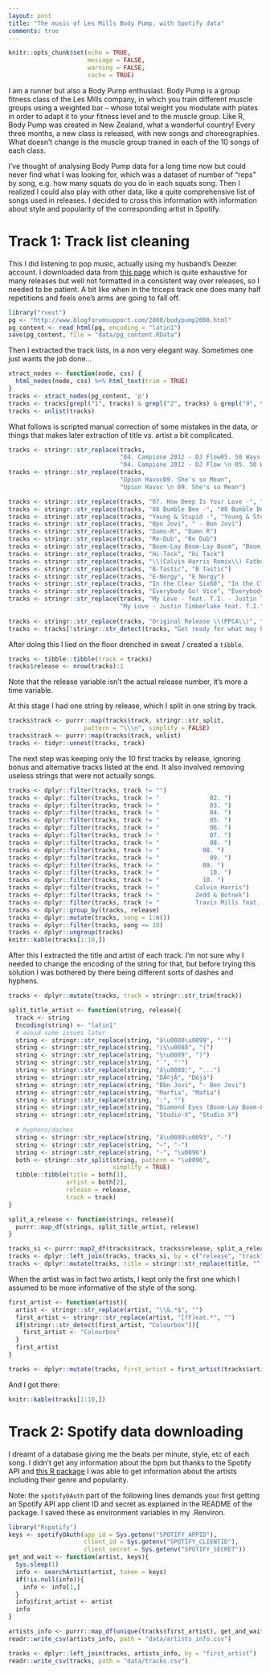 ```yaml
---
layout: post
title: "The music of Les Mills Body Pump, with Spotify data"
comments: true
---
```

```r
knitr::opts_chunk$set(echo = TRUE,
                      message = FALSE,
                      warning = FALSE, 
                      cache = TRUE) 
```

I am a runner but also a Body Pump enthusiast. Body Pump is a group fitness class of the Les Mills company, in which you train different muscle groups using a weighted bar -- whose total weight you modulate with plates in order to adapt it to your fitness level and to the muscle group. Like R, Body Pump was created in New Zealand, what a wonderful country! Every three months, a new class is released, with new songs and choreographies. What doesn't change is the muscle group trained in each of the 10 songs of each class.

I've thought of analysing Body Pump data for a long time now but could never find what I was looking for, which was a dataset of number of "reps" by song, e.g. how many squats do you do in each squats song. Then I realized I could also play with other data, like a quite comprehensive list of songs used in releases. I decided to cross this information with information about style and popularity of the corresponding artist in Spotify.

<!--more-->

# Track 1: Track list cleaning

This I did listening to pop music, actually using my husband's Deezer account. I downloaded data from [this page](http://www.blogforumsupport.com/2008/bodypump2008.html) which is quite exhaustive for many releases but well not formatted in a consistent way over releases, so I needed to be patient. A bit like when in the triceps track one does many half repetitions and feels one's arms are going to fall off. 

```r
library("rvest")
pg <- "http://www.blogforumsupport.com/2008/bodypump2008.html"
pg_content <- read_html(pg, encoding = "latin1")
save(pg_content, file = "data/pg_content.RData")
```
Then I extracted the track lists, in a non very elegant way. Sometimes one just wants the job done...

```r
xtract_nodes <- function(node, css) {
  html_nodes(node, css) %>% html_text(trim = TRUE)
}
tracks <- xtract_nodes(pg_content, 'p')
tracks <- tracks[grepl("1", tracks) & grepl("2", tracks) & grepl("9", tracks) & grepl("10", tracks)]
tracks <- unlist(tracks)
```

What follows is scripted manual correction of some mistakes in the data, or things that makes later extraction of title vs. artist a bit complicated.

```r
tracks <- stringr::str_replace(tracks, 
                               "04. Campione 2012 - DJ Flow05. 50 Ways to Say Goodbye - Train",
                               "04. Campione 2012 - DJ Flow \n 05. 50 Ways to Say Goodbye - Train")
tracks <- stringr::str_replace(tracks, 
                               "Upion Havoc09. She's so Mean",
                               "Upion Havoc \n 09. She's so Mean")

tracks <- stringr::str_replace(tracks, "07. How Deep Is Your Love -", "07. How Deep Is Your Love - Calvin Harris")
tracks <- stringr::str_replace(tracks, "08 Bumble Bee -", "08 Bumble Bee - Zedd & Botnek")
tracks <- stringr::str_replace(tracks, "Young & Stupid -", "Young & Stupid - Travis Mills feat. T.I.")
tracks <- stringr::str_replace(tracks, "Bpn Jovi", " - Bon Jovi")
tracks <- stringr::str_replace(tracks, "Damn-R", "Damn R")
tracks <- stringr::str_replace(tracks, "Re-Dub", "Re Dub")
tracks <- stringr::str_replace(tracks, "Boom-Lay Boom-Lay Boom", "Boom Lay Boom Lay Boom")
tracks <- stringr::str_replace(tracks, "Hi-Tack", "Hi Tack")
tracks <- stringr::str_replace(tracks, "\\(Calvin Harris Remix\\) Fatboy Slim", "Fatboy Slim")
tracks <- stringr::str_replace(tracks, "B-Tastic", "B Tastic")
tracks <- stringr::str_replace(tracks, "E-Nergy", "E Nergy")
tracks <- stringr::str_replace(tracks, "In the Clear Six60", "In the Clear - Six60")
tracks <- stringr::str_replace(tracks, "Everybody Go! Vice", "Everybody Go! - Vice")
tracks <- stringr::str_replace(tracks, "My Love - feat. T.I. - Justin Timberlake",
                               "My Love - Justin Timberlake feat. T.I.")
 
tracks <- stringr::str_replace(tracks, "Original Release \\(PPCA\\)", "")
tracks <- tracks[!stringr::str_detect(tracks, "Get ready for what may be our fiercest release yet")]


```

After doing this I lied on the floor drenched in sweat / created a `tibble`.

```r
tracks <- tibble::tibble(track = tracks)
tracks$release <- nrow(tracks):1
```

Note that the release variable isn't the actual release number, it's more a time variable.

At this stage I had one string by release, which I split in one string by track.

```r
tracks$track <- purrr::map(tracks$track, stringr::str_split,
                     pattern = "\\\n", simplify = FALSE)
tracks$track <- purrr::map(tracks$track, unlist)
tracks <- tidyr::unnest(tracks, track)
```

The next step was keeping only the 10 first tracks by release, ignoring bonus and alternative tracks listed at the end. It also involved removing useless strings that were not actually songs.

```r
tracks <- dplyr::filter(tracks, track != "")
tracks <- dplyr::filter(tracks, track != "              02. ")
tracks <- dplyr::filter(tracks, track != "              03. ")
tracks <- dplyr::filter(tracks, track != "              04. ")
tracks <- dplyr::filter(tracks, track != "              05. ")
tracks <- dplyr::filter(tracks, track != "              06. ")
tracks <- dplyr::filter(tracks, track != "              07. ")
tracks <- dplyr::filter(tracks, track != "              08. ")
tracks <- dplyr::filter(tracks, track != "            08. ")
tracks <- dplyr::filter(tracks, track != "              09. ")
tracks <- dplyr::filter(tracks, track != "            09. ")
tracks <- dplyr::filter(tracks, track != "              10. ")
tracks <- dplyr::filter(tracks, track != "            10. ")
tracks <- dplyr::filter(tracks, track != "          Calvin Harris")
tracks <- dplyr::filter(tracks, track != "          Zedd & Botnek")
tracks <- dplyr::filter(tracks, track != "          Travis Mills feat. T.I.")
tracks <- dplyr::group_by(tracks, release)
tracks <- dplyr::mutate(tracks, song = 1:n())
tracks <- dplyr::filter(tracks, song <= 10)
tracks <- dplyr::ungroup(tracks)
knitr::kable(tracks[1:10,])
```

After this I extracted the title and artist of each track. I'm not sure why I needed to change the encoding of the string for that, but before trying this solution I was bothered by there being different sorts of dashes and hyphens.

```r
tracks <- dplyr::mutate(tracks, track = stringr::str_trim(track))

split_title_artist <- function(string, release){
  track <- string
  Encoding(string) <- "latin1"
  # avoid some issues later
  string <- stringr::str_replace(string, "â\u0080\u0099", "'")
  string <- stringr::str_replace(string, "ï¼\u0088", "(")
  string <- stringr::str_replace(string, "¼\u0089", ")")
  string <- stringr::str_replace(string, "`", "'")
  string <- stringr::str_replace(string, "â\u0080¦", "...")
  string <- stringr::str_replace(string, "DÃ©jÃ", "Déjà")
  string <- stringr::str_replace(string, "Bbn Jovi", "- Bon Jovi")
  string <- stringr::str_replace(string, "Marfia", "Mafia")
  string <- stringr::str_replace(string, ":", "")
  string <- stringr::str_replace(string, "Diamond Eyes (Boom-Lay Boom-Lay Boom)", "Diamond Eyes (Boom Lay Boom Lay Boom)")
  string <- stringr::str_replace(string, "Studio-X", "Studio X")
  
  # hyphens/dashes
  string <- stringr::str_replace(string, "â\u0080\u0093", "-")
  string <- stringr::str_replace(string, "–", "-")
  string <- stringr::str_replace(string, "-", "\u0096")
  both <- stringr::str_split(string, pattern = "\u0096",
                             simplify = TRUE)
  tibble::tibble(title = both[1],
                artist = both[2], 
                release = release,
                track = track)
}

split_a_release <- function(strings, release){
  purrr::map_df(strings, split_title_artist, release)
}

tracks_si <- purrr::map2_df(tracks$track, tracks$release, split_a_release)
tracks <- dplyr::left_join(tracks, tracks_si, by = c("release", "track"))
tracks <- dplyr::mutate(tracks, title = stringr::str_replace(title, "^[0-1]*[0-9]* *\\.*", ""))
```

When the artist was in fact two artists, I kept only the first one which I assumed to be more informative of the style of the song.

```r
first_artist <- function(artist){
  artist <- stringr::str_replace(artist, "\\&.*$", "")
  first_artist <- stringr::str_replace(artist, "[fF]eat.*", "")
  if(stringr::str_detect(first_artist, "Colourbox")){
    first_artist <- "Colourbox"
  }
  first_artist
}

tracks <- dplyr::mutate(tracks, first_artist = first_artist(tracks$artist))

```

And I got there:

```r
knitr::kable(tracks[1:10,])
```

# Track 2: Spotify data downloading

I dreamt of a database giving me the beats per minute, style, etc of each song. I didn't get any information about the bpm but thanks to the Spotify API and [this R package](https://github.com/tiagomendesdantas/Rspotify) I was able to get information about the artists including their genre and popularity. 

Note: the `spotifyOAuth` part of the following lines demands your first getting an Spotify API app client ID and secret as explained in the README of the package. I saved these as environment variables in my .Renviron.

```r
library("Rspotify")
keys <- spotifyOAuth(app_id = Sys.getenv("SPOTIFY_APPID"),
                     client_id = Sys.getenv("SPOTIFY_CLIENTID"),
                     client_secret = Sys.getenv("SPOTIFY_SECRET"))
get_and_wait <- function(artist, keys){
  Sys.sleep(1)
  info <- searchArtist(artist, token = keys)
  if(!is.null(info)){
    info <- info[1,]
  }
  info$first_artist <- artist
  info
}

artists_info <- purrr::map_df(unique(tracks$first_artist), get_and_wait, keys)
readr::write_csv(artists_info, path = "data/artists_info.csv")

tracks <- dplyr::left_join(tracks, artists_info, by = "first_artist")
readr::write_csv(tracks, path = "data/tracks.csv")

```